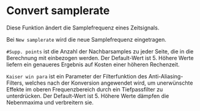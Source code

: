 # Convert samplerate

Diese Funktion ändert die Samplefrequenz eines Zeitsignals.

Bei ``New samplerate`` wird die neue Samplefrequenz eingetragen.

``#Supp. points`` ist die Anzahl der Nachbarsamples zu jeder Seite, die in die Berechnung mit einbezogen werden. Der Default-Wert ist 5. Höhere Werte liefern ein genaueres Ergebnis auf Kosten einer höheren Rechenzeit.

``Kaiser win para`` ist ein Parameter der Filterfunktion des Anti-Aliasing-Filters, welches nach der Konversion angewendet wird, um unerwünschte Effekte im oberen Frequenzbereich durch ein Tiefpassfilter zu unterdrücken. Der Default-Wert ist 5. Höhere Werte dämpfen die Nebenmaxima und verbreitern sie.